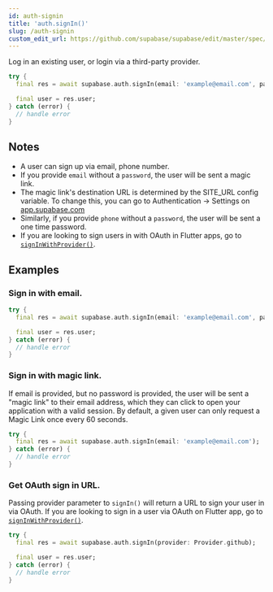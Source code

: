 ```yaml
---
id: auth-signin
title: 'auth.signIn()'
slug: /auth-signin
custom_edit_url: https://github.com/supabase/supabase/edit/master/spec/supabase_dart_v1_legacy.yml
---
```



Log in an existing user, or login via a third-party provider.

```dart
try {
  final res = await supabase.auth.signIn(email: 'example@email.com', password: 'example-password');

  final user = res.user;
} catch (error) {
  // handle error
}
```

## Notes

- A user can sign up via email, phone number.
- If you provide `email` without a `password`, the user will be sent a magic link.
- The magic link's destination URL is determined by the SITE_URL config variable. To change this, you can go to Authentication -> Settings on [app.supabase.com](https://app.supabase.com)
- Similarly, if you provide `phone` without a `password`, the user will be sent a one time password.
- If you are looking to sign users in with OAuth in Flutter apps, go to [`signInWithProvider()`](/docs/reference/dart/auth-signinwithprovider).

## Examples

### Sign in with email.

```dart
try {
  final res = await supabase.auth.signIn(email: 'example@email.com', password: 'example-password');

  final user = res.user;
} catch (error) {
  // handle error
}
```

### Sign in with magic link.

If email is provided, but no password is provided, the user will be sent a "magic link" to their email address, which they can click to open your application with a valid session. By default, a given user can only request a Magic Link once every 60 seconds.

```dart
try {
  final res = await supabase.auth.signIn(email: 'example@email.com');
} catch (error) {
  // handle error
}
```

### Get OAuth sign in URL.

Passing provider parameter to `signIn()` will return a URL to sign your user in via OAuth.
If you are looking to sign in a user via OAuth on Flutter app, go to [`signInWithProvider()`](/docs/reference/dart/auth-signinwithprovider).

```dart
try {
  final res = await supabase.auth.signIn(provider: Provider.github);

  final user = res.user;
} catch (error) {
  // handle error
}
```
